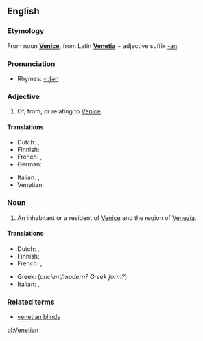 ==English==

===Etymology===
From noun '''[[Venice]]''', from Latin '''[[Venetia]]''' + adjective suffix [[-an]].

===Pronunciation===
*Rhymes: [[Rhymes:English:-iːʃən|-iːʃən]]

===Adjective===
{{en-adj|-}}

# Of, from, or relating to [[Venice]].

====Translations====
{{trans-top|relating to Venice}}
*Dutch: {{t|nl|Venetiaans}}, {{t|nl|Venetiaanse}}
*Finnish: {{t-|fi|venetsialainen}}
*French: {{t|fr|vénitien|m}}, {{t|fr|vénitienne|f}}
*German: {{t|de|venezianisch}}
{{trans-mid}}
*Italian: {{t+|it|veneziano|m}}, {{t+|it|veneziana|f}}
*Venetian: {{tø|vec|venessian|m}}
{{trans-bottom}}

===Noun===
{{en-noun}}

# An inhabitant or a resident of [[Venice]] and the region of [[Venezia]].

====Translations====
{{trans-top|inhabitant of Venice}}
*Dutch: {{t|nl|Venetiaan|m}}, {{t|nl|Venetiaanse|f}}
*Finnish: {{t-|fi|venetsialainen}}
*French: {{t|fr|vénitien|m}}, {{t|fr|vénitienne|f}}
{{trans-mid}}
*Greek: {{t|el|Venetianos}} (''ancient/modern? Greek form?'')
*Italian: {{t+|it|veneziano|m}}, {{t+|it|veneziana|f}}
{{trans-bottom}}

===Related terms===
*[[venetian blinds]]

[[pl:Venetian]]
